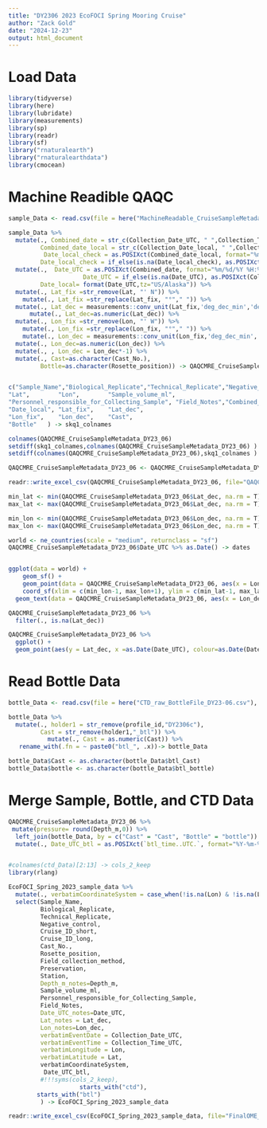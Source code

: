 ```yaml
---
title: "DY2306 2023 EcoFOCI Spring Mooring Cruise"
author: "Zack Gold"
date: "2024-12-23"
output: html_document
---
```

# Load Data

```r
library(tidyverse)
library(here)
library(lubridate)
library(measurements)
library(sp)
library(readr)
library(sf)
library("rnaturalearth")
library("rnaturalearthdata")
library(cmocean)
```
# Machine Readible QAQC

```r

sample_Data <- read.csv(file = here("MachineReadable_CruiseSampleMetadata_DY23-06.csv"), header=T,fileEncoding="UTF-8")

sample_Data %>% 
  mutate(., Combined_date = str_c(Collection_Date_UTC, " ",Collection_Time_UTC),
         Combined_date_local = str_c(Collection_Date_local, " ",Collection_Time_local),
          Date_local_check = as.POSIXct(Combined_date_local, format="%m/%d/%y %H:%M", tz="US/Alaska"),
         Date_local_check = if_else(is.na(Date_local_check), as.POSIXct(Combined_date_local, format="%m/%d/%y", tz="UTC"), Date_local_check )) %>% 
  mutate(.,  Date_UTC = as.POSIXct(Combined_date, format="%m/%d/%Y %H:%M", tz="UTC"),
                     Date_UTC = if_else(is.na(Date_UTC), as.POSIXct(Collection_Date_UTC, format="%m/%d/%Y", tz="UTC"), Date_UTC ), 
         Date_local= format(Date_UTC,tz="US/Alaska")) %>% 
  mutate(., Lat_fix =str_remove(Lat, "' N")) %>% 
    mutate(., Lat_fix =str_replace(Lat_fix, "°"," ")) %>% 
  mutate(., Lat_dec = measurements::conv_unit(Lat_fix,'deg_dec_min','dec_deg')) %>% 
      mutate(., Lat_dec=as.numeric(Lat_dec)) %>% 
  mutate(., Lon_fix =str_remove(Lon, "' W")) %>% 
    mutate(., Lon_fix =str_replace(Lon_fix, "°"," ")) %>%
    mutate(., Lon_dec = measurements::conv_unit(Lon_fix,'deg_dec_min','dec_deg')) %>% 
  mutate(., Lon_dec=as.numeric(Lon_dec)) %>% 
  mutate(., , Lon_dec = Lon_dec*-1) %>% 
  mutate(., Cast=as.character(Cast_No.),
         Bottle=as.character(Rosette_position)) -> QAQCMRE_CruiseSampleMetadata_DY23_06


c("Sample_Name","Biological_Replicate","Technical_Replicate","Negative_control",    "Cruise_ID_short",     "Cruise_ID_long",     "Collection_Date_UTC", "Collection_Date_local","Collection_Time_UTC","Collection_Time_local"                   ,"Field_Sample_Name",   "Cast_No.",  "Rosette_position",    "Field_collection_method"       ,"Preservation",       "Area.within.region",  "Station",    "Depth_m",   
"Lat",        "Lon",        "Sample_volume_ml",   
"Personnel_responsible_for_Collecting_Sample", "Field_Notes","Combined_date",      "Combined_date_local", "Date_UTC",   "Date_local_check",   
"Date_local", "Lat_fix",    "Lat_dec",   
"Lon_fix",    "Lon_dec",    "Cast",      
"Bottle"   ) -> skq1_colnames

colnames(QAQCMRE_CruiseSampleMetadata_DY23_06)
setdiff(skq1_colnames,colnames(QAQCMRE_CruiseSampleMetadata_DY23_06) )
setdiff(colnames(QAQCMRE_CruiseSampleMetadata_DY23_06),skq1_colnames )

QAQCMRE_CruiseSampleMetadata_DY23_06 <- QAQCMRE_CruiseSampleMetadata_DY23_06[, skq1_colnames]

readr::write_excel_csv(QAQCMRE_CruiseSampleMetadata_DY23_06, file="QAQCMRE_CruiseSampleMetadata_DY23_06.csv")
```


```r

min_lat <- min(QAQCMRE_CruiseSampleMetadata_DY23_06$Lat_dec, na.rm = T)
max_lat <- max(QAQCMRE_CruiseSampleMetadata_DY23_06$Lat_dec, na.rm = T)

min_lon <- min(QAQCMRE_CruiseSampleMetadata_DY23_06$Lon_dec, na.rm = T)
max_lon <- max(QAQCMRE_CruiseSampleMetadata_DY23_06$Lon_dec, na.rm = T)

world <- ne_countries(scale = "medium", returnclass = "sf")
QAQCMRE_CruiseSampleMetadata_DY23_06$Date_UTC %>% as.Date() -> dates


ggplot(data = world) +
    geom_sf() +
    geom_point(data = QAQCMRE_CruiseSampleMetadata_DY23_06, aes(x = Lon_dec, y = Lat_dec, colour=as.Date(Date_UTC)), size=2) +
    coord_sf(xlim = c(min_lon-1, max_lon+1), ylim = c(min_lat-1, max_lat+1), expand = FALSE) +theme_bw() +xlab("Longitude") +ylab("Latitude") +
  geom_text(data = QAQCMRE_CruiseSampleMetadata_DY23_06, aes(x = Lon_dec, y = Lat_dec, label=Station),size = 2, colour="black") + scale_color_cmocean(labels=dates, breaks=dates, name ="tempo", start = 0.1, end=0.5) +labs(colour="Date")


```

```r
QAQCMRE_CruiseSampleMetadata_DY23_06 %>% 
  filter(., is.na(Lat_dec))
```
```r
QAQCMRE_CruiseSampleMetadata_DY23_06 %>% 
  ggplot() +
  geom_point(aes(y = Lat_dec, x =as.Date(Date_UTC), colour=as.Date(Date_UTC)), size=2) + scale_color_cmocean(labels=dates, breaks=dates, name ="tempo", start = 0.1, end=0.5) +labs(colour="Date") +scale_x_date(date_labels = "%b %d %Y")

```
# Read Bottle Data

```r
bottle_Data <- read.csv(file = here("CTD_raw_BottleFile_DY23-06.csv"), header=T)

```

```r
bottle_Data %>% 
  mutate(., holder1 = str_remove(profile_id,"DY2306c"),
         Cast = str_remove(holder1,"_btl")) %>% 
           mutate(., Cast = as.numeric(Cast)) %>% 
   rename_with(.fn = ~ paste0("btl_", .x))-> bottle_Data

bottle_Data$Cast <- as.character(bottle_Data$btl_Cast)
bottle_Data$bottle <- as.character(bottle_Data$btl_bottle)
```

# Merge Sample, Bottle, and CTD Data

```r
QAQCMRE_CruiseSampleMetadata_DY23_06 %>% 
 mutate(pressure= round(Depth_m,0)) %>% 
  left_join(bottle_Data, by = c("Cast" = "Cast", "Bottle" = "bottle")) %>% 
  mutate(., Date_UTC_btl = as.POSIXct(`btl_time..UTC.`, format="%Y-%m-%dT%H:%M:%SZ", tz="UTC") )-> EcoFOCI_Spring_2023_sample_data


#colnames(ctd_Data)[2:13] -> cols_2_keep
library(rlang)

EcoFOCI_Spring_2023_sample_data %>% 
  mutate(., verbatimCoordinateSystem = case_when(!is.na(Lon) & !is.na(Lat) ~ "degrees minutes seconds", TRUE ~ NA_character_)) %>% 
  select(Sample_Name, 
         Biological_Replicate,
         Technical_Replicate,
         Negative_control, 
         Cruise_ID_short, 
         Cruise_ID_long,
         Cast_No.,
         Rosette_position,
         Field_collection_method,
         Preservation,
         Station,
         Depth_m_notes=Depth_m,
         Sample_volume_ml,
         Personnel_responsible_for_Collecting_Sample,
         Field_Notes,
         Date_UTC_notes=Date_UTC,
         Lat_notes = Lat_dec,
         Lon_notes=Lon_dec,
         verbatimEventDate = Collection_Date_UTC,
         verbatimEventTime = Collection_Time_UTC,
         verbatimLongitude = Lon,
         verbatimLatitude = Lat,
         verbatimCoordinateSystem,
          Date_UTC_btl,
         #!!!syms(cols_2_keep),
                    starts_with("ctd"),
        starts_with("btl")
         ) -> EcoFOCI_Spring_2023_sample_data

readr::write_excel_csv(EcoFOCI_Spring_2023_sample_data, file="FinalOME_Merge_DY23-06.csv")
```